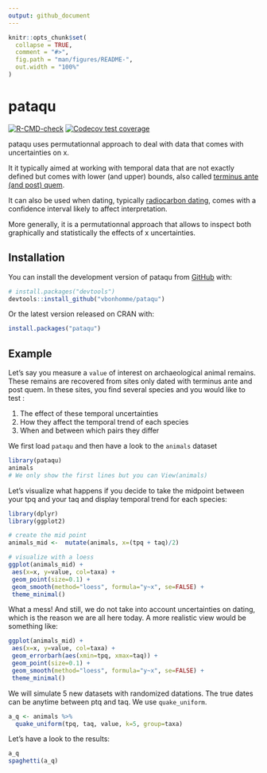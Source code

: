 ```yaml
---
output: github_document
---
```


<!-- README.md is generated from README.Rmd. Please edit that file -->

```r
knitr::opts_chunk$set(
  collapse = TRUE,
  comment = "#>",
  fig.path = "man/figures/README-",
  out.width = "100%"
)
```

# pataqu

<!-- badges: start -->
[![R-CMD-check](https://github.com/vbonhomme/pataqu/workflows/R-CMD-check/badge.svg)](https://github.com/vbonhomme/pataqu/actions)
[![Codecov test coverage](https://codecov.io/gh/vbonhomme/pataqu/branch/master/graph/badge.svg)](https://app.codecov.io/gh/vbonhomme/pataqu?branch=master)
<!-- badges: end -->

pataqu uses permutationnal approach to deal with data that comes with uncertainties on x. 

It it typically aimed at working with temporal data that are not exactly defined but comes with lower (and upper) bounds, also called [terminus ante (and post) quem](https://en.wikipedia.org/wiki/Terminus_post_quem). 

It can also be used when dating, typically [radiocarbon dating](https://en.wikipedia.org/wiki/Radiocarbon_dating), comes with a confidence interval likely to affect interpretation.
 
More generally, it is a permutationnal approach that allows to inspect both graphically and statistically the effects of x uncertainties.

## Installation

You can install the development version of pataqu from [GitHub](https://github.com/) with:

``` r
# install.packages("devtools")
devtools::install_github("vbonhomme/pataqu")
```

Or the latest version released on CRAN with:

``` r
install.packages("pataqu")
```

## Example

Let's say you measure a `value` of interest on archaeological animal remains.
These remains are recovered from sites only dated with terminus ante and post quem. 
In these sites, you find several species and you would like to test :

1. The effect of these temporal uncertainties
2. How they affect the temporal trend of each species
3. When and between which pairs they differ

We first load `pataqu` and then have a look to the `animals` dataset
```r
library(pataqu)
animals
# We only show the first lines but you can View(animals)
```

Let's visualize what happens if you decide to take the midpoint between your tpq and your taq and display temporal trend for each species:

```r
library(dplyr)
library(ggplot2)

# create the mid point
animals_mid <-  mutate(animals, x=(tpq + taq)/2)

# visualize with a loess
ggplot(animals_mid) +
 aes(x=x, y=value, col=taxa) +
 geom_point(size=0.1) +
 geom_smooth(method="loess", formula="y~x", se=FALSE) +
 theme_minimal()

```

What a mess! And still, we do not take into account uncertainties on dating, which is the reason we are all here today. A more realistic view would be something like:

```r
ggplot(animals_mid) +
 aes(x=x, y=value, col=taxa) +
 geom_errorbarh(aes(xmin=tpq, xmax=taq)) +
 geom_point(size=0.1) +
 geom_smooth(method="loess", formula="y~x", se=FALSE) +
 theme_minimal()
```





We will simulate 5 new datasets with randomized datations. The true dates can be anytime between ptq and taq. We use `quake_uniform`.
```r
a_q <- animals %>% 
  quake_uniform(tpq, taq, value, k=5, group=taxa)
```

Let's have a look to the results:
```r
a_q
spaghetti(a_q)

```

